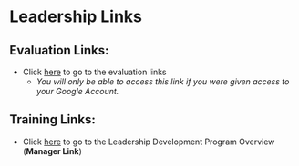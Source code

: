 
<script>
  var password = "chzsauce";
  var userInput = prompt("Enter password:");
  if (userInput !== password) {
    document.body.innerHTML = "<h1>Access Denied</h1>";
  }
</script>

# Leadership Links 

## Evaluation Links: 
- Click [here](https://docs.google.com/spreadsheets/d/1es4_3RR5YcK0m94lybvvpprJbohNpGUbeS_7eb1znkE/edit?usp=sharing) to go to the evaluation links
     - *You will only be able to access this link if you were given access to your Google Account.*

## Training Links: 

- Click [here](https://cfasi.github.io/cfasimain/program_links.html#leader-development-program-links) to go to the Leadership Development Program Overview (**Manager Link**)

